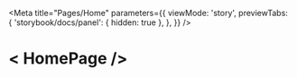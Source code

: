 
<Meta
  title="Pages/Home"
  parameters={{
    viewMode: 'story',
    previewTabs: {
      'storybook/docs/panel': { hidden: true },
    },
  }}
/>

# < HomePage />

<Canvas>
  <Story name="Default">
    <Page.layout>
      <Page />
    </Page.layout>
  </Story>
</Canvas>
